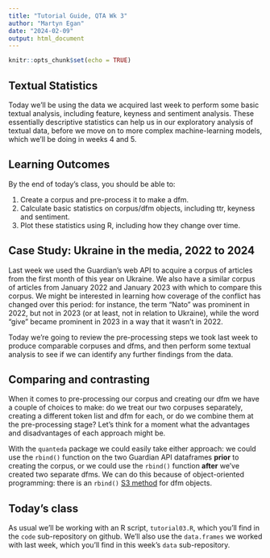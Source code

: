 ```yaml
---
title: "Tutorial Guide, QTA Wk 3"
author: "Martyn Egan"
date: "2024-02-09"
output: html_document
---
```


```r
knitr::opts_chunk$set(echo = TRUE)
```

## Textual Statistics

Today we'll be using the data we acquired last week to perform some basic textual analysis, including feature, keyness and sentiment analysis. These essentially descriptive statistics can help us in our exploratory analysis of textual data, before we move on to more complex machine-learning models, which we'll be doing in weeks 4 and 5.

## Learning Outcomes

By the end of today's class, you should be able to:

1. Create a corpus and pre-process it to make a dfm.
2. Calculate basic statistics on corpus/dfm objects, including ttr, keyness and sentiment.
3. Plot these statistics using R, including how they change over time.

## Case Study: Ukraine in the media, 2022 to 2024

Last week we used the Guardian's web API to acquire a corpus of articles from the first month of this year on Ukraine. We also have a similar corpus of articles from January 2022 and January 2023 with which to compare this corpus. We might be interested in learning how coverage of the conflict has changed over this period: for instance, the term "Nato" was prominent in 2022, but not in 2023 (or at least, not in relation to Ukraine), while the word "give" became prominent in 2023 in a way that it wasn't in 2022.

Today we're going to review the pre-processing steps we took last week to produce comparable corpuses and dfms, and then perform some textual analysis to see if we can identify any further findings from the data.

## Comparing and contrasting

When it comes to pre-processing our corpus and creating our dfm we have a couple of choices to make: do we treat our two corpuses separately, creating a different token list and dfm for each, or do we combine them at the pre-processing stage? Let's think for a moment what the advantages and disadvantages of each approach might be.

With the `quanteda` package we could easily take either approach: we could use the `rbind()` function on the two Guardian API dataframes **prior** to creating the corpus, or we could use the `rbind()` function **after** we've created two separate dfms. We can do this because of object-oriented programming: there is an `rbind()` [S3 method](https://quanteda.io/reference/cbind.dfm.html) for dfm objects.

## Today's class

As usual we'll be working with an R script, `tutorial03.R`, which you'll find in the `code` sub-repository on github. We'll also use the `data.frames` we worked with last week, which you'll find in this week's `data` sub-repository.